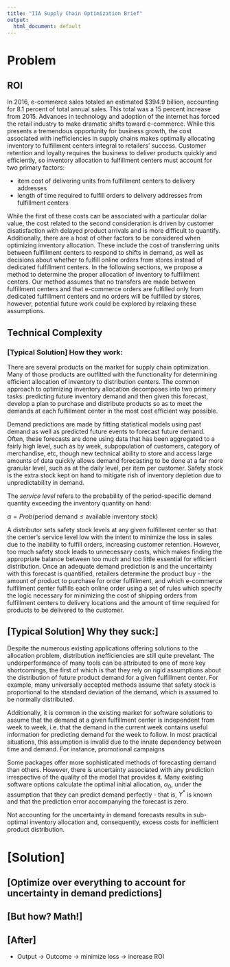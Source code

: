 ```yaml
---
title: "IIA Supply Chain Optimization Brief"
output:
  html_document: default
---
```




# Problem

## ROI

In 2016, e-commerce sales totaled an estimated $394.9 billion, accounting for 8.1 percent of total annual sales. This total was a 15 percent increase from 2015. Advances in technology and adoption of the internet has forced the retail industry to make dramatic shifts toward e-commerce. While this presents a tremendous opportunity for business growth, the cost associated with inefficiencies in supply chains makes optimally allocating inventory to fulfillment centers integral to retailers' success. Customer retention and loyalty requires the business to deliver products quickly and efficiently, so inventory allocation to fulfillment centers must account for two primary factors:

+ item cost of delivering units from fulfillment centers to delivery addresses
+ length of time required to fulfill orders to delivery addresses from fulfillment centers

While the first of these costs can be associated with a particular dollar value, the cost related to the second consideration is driven by customer disatisfaction with delayed product arrivals and is more difficult to quantify. Additionally, there are a host of other factors to be considered when optimizing inventory allocation. These include the cost of transferring units between fulfillment centers to respond to shifts in demand, as well as decisions about whether to fulfill online orders from stores instead of dedicated fulfillment centers. In the following sections, we propose a method to determine the proper allocation of inventory to fulfillment centers. Our method assumes that no transfers are
made between fulfillment centers and that e-commerce orders are fulfilled only from dedicated fulfillment centers and no orders will be fulfilled by stores, however, potential future work could be explored by relaxing these assumptions.

## Technical Complexity



### [Typical Solution] How they work:

There are several products on the market for supply chain optimization. Many of those products are outfitted with the functionality for determining efficient allocation of inventory to distribution centers. The common approach to optimizing inventory allocation decomposes into two primary tasks: predicting future inventory demand and then given this forecast, develop a plan to purchase and distribute products so as to meet the demands at each fulfillment center in the most cost efficient way possible.

Demand predictions are made by fitting statistical models using past demand as well as predicted future events to forecast future demand. Often, these forecasts are done using data that has been aggregated to a fairly high level, such as by week, subpopulation of customers, category of merchandise, etc, though new technical ability to store and access large amounts of data quickly allows demand forecasting to be done at a far more granular level, such as at the daily level, per item per customer. Safety stock is the extra stock kept on hand to mitigate rish of inventory depletion due to unpredictability in demand. 

The _service level_ refers to the probability of the period-specific demand quantity exceeding the inventory quantity on hand:

$\alpha = Prob\left(\mbox{period demand} \le \mbox{available inventory stock}\right)$


A distributor sets safety stock levels at any given fulfillment center so that the center's service level low with the intent to minimize the loss in sales due to the inability to fulfill orders, increasing customer retention. However, too much safety stock leads to unnecessary costs, which makes finding the appropriate balance between too much and too little essential for efficient distribution. Once an adequate demand prediction is and the uncertainty with this forecast is quantified, retailers determine the product buy - the amount of product to purchase for order fulfillment, and which e-commerce fulfillment center fulfills each online order using a set of rules which specify the logic necessary for minimizing the cost of shipping orders from fulfillment centers to delivery locations and the amount of time required for products to be delivered to the customer. 


## [Typical Solution] Why they suck:]   

Despite the numerous existing applications offering solutions to the allocation problem, distribution inefficiencies are still quite prevelant. The underperformance of many tools can be attributed to one of more key shortcomings, the first of which is that they rely on rigid assumptions about the distribution of future product demand for a given fulfillment center. For example, many universally accepted methods assume that safety stock is proportional to the standard deviation of the demand, which is assumed to be normally distributed. 

Additionally, it is common in the existing market for software solutions to assume that the demand at a given fulfillment center is independent from week to week, i.e. that the demand in the current week contains useful information for predicting demand for the week to follow. In most practical situations, this assumption is invalid due to the innate dependency between time and demand. For instance, promotional campaigns   


Some packages offer more sophisticated methods of forecasting demand than others. However, there is uncertainty associated with any prediction irrespective of the quality of the model that provides it. Many existing software options calculate the optimal initial allocation, $\alpha_0$, under the assumption that they can predict demand perfectly - that is, $Y^*$ is known and that the prediction error accompanying the forecast is zero.
    
Not accounting for the uncertainty in demand forecasts results in sub-optimal inventory allocation and, consequently, excess costs for inefficient product distribution. 
  
# [Solution]

## [Optimize over everything to account for uncertainty in demand predictions]
  
## [But how? Math!]
  
## [After]

* Output -> Outcome -> minimize loss -> increase ROI 